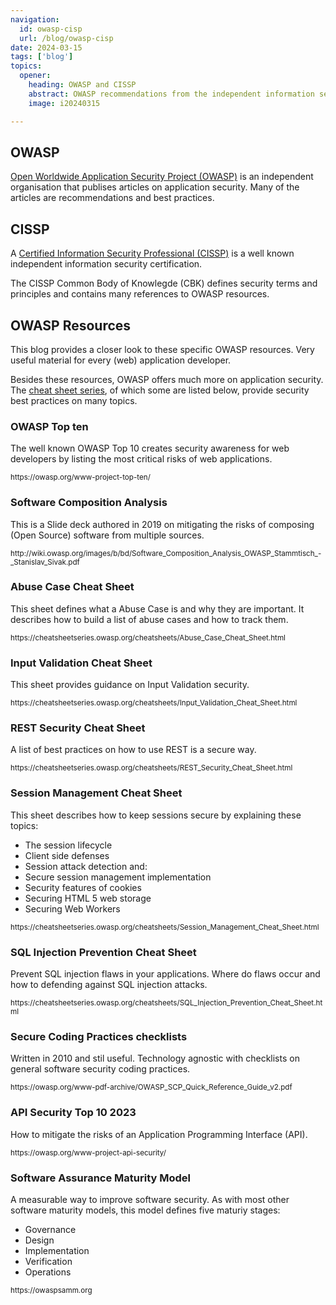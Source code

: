 ```yaml
---
navigation:
  id: owasp-cisp
  url: /blog/owasp-cisp
date: 2024-03-15
tags: ['blog']
topics:
  opener:
    heading: OWASP and CISSP
    abstract: OWASP recommendations from the independent information security certification CISSP.
    image: i20240315

---
```


## OWASP

[Open Worldwide Application Security Project (OWASP)](https://owasp.org) is an
independent organisation that publises articles on application security. Many of
the articles are recommendations and best practices.

## CISSP

A [Certified Information Security Professional
(CISSP)](https://www.isc2.org/Certifications/CISSP) is a well known independent
information security certification.

The CISSP Common Body of Knowlegde (CBK) defines security terms and principles
and contains many references to OWASP resources.

## OWASP Resources

This blog provides a closer look to these specific OWASP resources. Very useful
material for every (web) application developer.

Besides these resources, OWASP offers much more on application security. The
[cheat sheet series](https://cheatsheetseries.owasp.org), of which some are
listed below, provide security best practices on many topics.


### OWASP Top ten

The well known OWASP Top 10 creates security awareness for web developers by
listing the most critical risks of web applications.

<small>
  https://owasp.org/www-project-top-ten/
</small>


### Software Composition Analysis

This is a Slide deck authored in 2019 on mitigating the risks of composing (Open
Source) software from multiple sources.

<small>
  http://wiki.owasp.org/images/b/bd/Software_Composition_Analysis_OWASP_Stammtisch_-_Stanislav_Sivak.pdf
</small>


### Abuse Case Cheat Sheet

This sheet defines what a Abuse Case is and why they are important. It describes
how to build a list of abuse cases and how to track them.

<small>
  https://cheatsheetseries.owasp.org/cheatsheets/Abuse_Case_Cheat_Sheet.html
</small>


### Input Validation Cheat Sheet

This sheet provides guidance on Input Validation security.

<small>
  https://cheatsheetseries.owasp.org/cheatsheets/Input_Validation_Cheat_Sheet.html
</small>


### REST Security Cheat Sheet

A list of best practices on how to use REST is a secure way.

<small>
  https://cheatsheetseries.owasp.org/cheatsheets/REST_Security_Cheat_Sheet.html
</small>


### Session Management Cheat Sheet

This sheet describes how to keep sessions secure by explaining these topics:

- The session lifecycle
- Client side defenses
- Session attack detection and:
- Secure session management implementation
- Security features of cookies
- Securing HTML 5 web storage
- Securing Web Workers

<small>
  https://cheatsheetseries.owasp.org/cheatsheets/Session_Management_Cheat_Sheet.html
</small>


### SQL Injection Prevention Cheat Sheet

Prevent SQL injection flaws in your applications. Where do flaws occur and how
to defending against SQL injection attacks.

<small>
  https://cheatsheetseries.owasp.org/cheatsheets/SQL_Injection_Prevention_Cheat_Sheet.html
</small>


### Secure Coding Practices checklists

Written in 2010 and stil useful. Technology agnostic with checklists on general
software security coding practices.

<small>
  https://owasp.org/www-pdf-archive/OWASP_SCP_Quick_Reference_Guide_v2.pdf
</small>


### API Security Top 10 2023

How to mitigate the risks of an Application Programming Interface (API).

<small>
  https://owasp.org/www-project-api-security/
</small>


### Software Assurance Maturity Model

A measurable way to improve software security. As with most other software
maturity models, this model defines five maturiy stages:

- Governance
- Design
- Implementation
- Verification
- Operations

<small>
  https://owaspsamm.org
</small>
